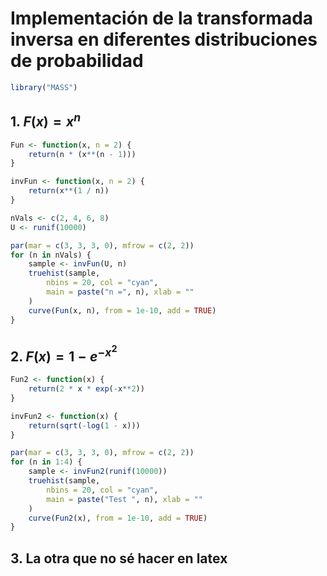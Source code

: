 # Implementación de la transformada inversa en diferentes distribuciones de probabilidad

```r
library("MASS")
```

## 1. $F(x) = x^n$

```r

Fun <- function(x, n = 2) {
    return(n * (x**(n - 1)))
}

invFun <- function(x, n = 2) {
    return(x**(1 / n))
}
```

```r
nVals <- c(2, 4, 6, 8)
U <- runif(10000)

par(mar = c(3, 3, 3, 0), mfrow = c(2, 2))
for (n in nVals) {
    sample <- invFun(U, n)
    truehist(sample,
        nbins = 20, col = "cyan",
        main = paste("n =", n), xlab = ""
    )
    curve(Fun(x, n), from = 1e-10, add = TRUE)
}
```

## 2. $F(x) = 1-e^{-x^2}$

```r
Fun2 <- function(x) {
    return(2 * x * exp(-x**2))
}

invFun2 <- function(x) {
    return(sqrt(-log(1 - x)))
}
```

```r
par(mar = c(3, 3, 3, 0), mfrow = c(2, 2))
for (n in 1:4) {
    sample <- invFun2(runif(10000))
    truehist(sample,
        nbins = 20, col = "cyan",
        main = paste("Test ", n), xlab = ""
    )
    curve(Fun2(x), from = 1e-10, add = TRUE)
}
```

## 3. La otra que no sé hacer en latex

